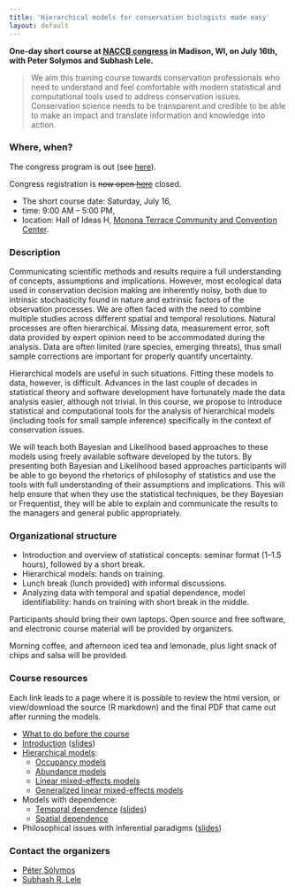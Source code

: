```yaml
---
title: 'Hierarchical models for conservation biologists made easy'
layout: default
---
```


**One-day short course at [NACCB congress](http://www.scbnacongress.org/) in Madison, WI, on July 16th, with Peter Solymos and Subhash Lele.**

> We aim this training course towards conservation professionals who need to understand and feel comfortable with modern statistical and computational tools used to address conservation issues. Conservation science needs to be transparent and credible to be able to make an impact and translate information and knowledge into action.

### Where, when?

The congress program is out (see [here](http://www.xcdsystem.com/scbna/program/)).

Congress registration is <del>now open [here](http://www.scbnacongress.org/short-courses)</del> closed.

* The short course date: Saturday, July 16,
* time: 9:00 AM &ndash; 5:00 PM,
* location: Hall of Ideas H, [Monona Terrace Community and Convention Center](http://www.mononaterrace.com/).

### Description

Communicating scientific methods and results require a full understanding of concepts, assumptions and implications. However, most ecological data used in conservation decision making are inherently noisy, both due to intrinsic stochasticity found in nature and extrinsic factors of the observation processes. We are often faced with the need to combine multiple studies across different spatial and temporal resolutions. Natural processes are often hierarchical. Missing data, measurement error, soft data provided by expert opinion need to be accommodated during the analysis. Data are often limited (rare species, emerging threats), thus small sample corrections are important for properly quantify uncertainty.

Hierarchical models are useful in such situations. Fitting these models to data, however, is difficult. Advances in the last couple of decades in statistical theory and software development have fortunately made the data analysis easier, although not trivial. In this course, we propose to introduce statistical and computational tools for the analysis of hierarchical models (including tools for small sample inference) specifically in the context of conservation issues.

We will teach both Bayesian and Likelihood based approaches to these models using freely available software developed by the tutors. By presenting both Bayesian and Likelihood based approaches participants will be able to go beyond the rhetorics of philosophy of statistics and use the tools with full understanding of their assumptions and implications. This will help ensure that when they use the statistical techniques, be they Bayesian or Frequentist, they will be able to explain and communicate the results to the managers and general public appropriately.

### Organizational structure

* Introduction and overview of statistical concepts: seminar format (1&ndash;1.5 hours), followed by a short break.
* Hierarchical models: hands on training.
* Lunch break (lunch provided) with informal discussions.
* Analyzing data with temporal and spatial dependence, model identifiability: hands on training with short break in the middle.

Participants should bring their own laptops. Open source and free software, and electronic course material will be provided by organizers.

Morning coffee, and afternoon iced tea and lemonade, plus light snack of chips and salsa will be provided.

### Course resources

Each link leads to a page where it is possible to review the html
version, or view/download the source (R markdown) and the final PDF
that came out after running the models.

* [What to do before the course]({{ site.baseurl }}/courses/2016/madison/how-to-prepare.html)
* [Introduction]({{ site.baseurl }}/courses/2016/madison/Hierarchical-Models-Made-Easy_Intro.html) ([slides]({{ site.baseurl }}/courses/2016/madison/Fundamental_concepts.pdf))
* [Hierarchical models]({{ site.baseurl }}/courses/2016/madison/hierarchical-models.html):
  - [Occupancy models]({{ site.baseurl }}/courses/2016/madison/occupancy.html)
  - [Abundance models]({{ site.baseurl }}/courses/2016/madison/abundance.html)
  - [Linear mixed-effects models]({{ site.baseurl }}/courses/2016/madison/lmm.html)
  - [Generalized linear mixed-effects models]({{ site.baseurl }}/courses/2016/madison/glmm.html)
* Models with dependence:
  - [Temporal dependence]({{ site.baseurl }}/courses/2016/madison/pva.html) ([slides]({{ site.baseurl }}/courses/2016/madison/Dependent_data_analysis.pdf))
  - [Spatial dependence]({{ site.baseurl }}/courses/2016/madison/spatial.html)
* Philosophical issues with inferential paradigms ([slides]({{ site.baseurl }}/courses/2016/madison/issues.pdf))

### Contact the organizers

* [Péter Sólymos](http://peter.solymos.org)
* [Subhash R. Lele](http://www.stat.ualberta.ca/~slele/)

